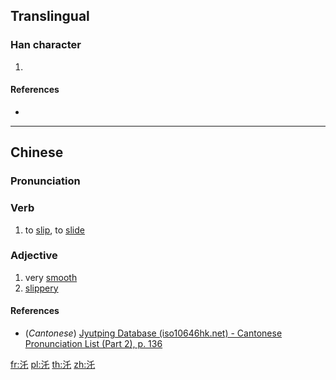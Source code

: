 ==Translingual==

===Han character===
{{Han char|rn=85|rad=水|as=03|sn=6|four=|canj=EHP|ids=⿰氵乇}}

# {{defn|Han|sort=水03}}

====References====
* {{Han ref|kx=0605.040|dkj=17123|dj=0998.130|hdz=31552.060|uh=6C51|ud=27729}}

----

==Chinese==
{{zh-forms}}

===Pronunciation===
{{zh-pron
|m=tuō
|c=tok3
|mc=
|oc=
|cat=v,a
}}

===Verb===
{{zh-verb}}

# to [[slip]], to [[slide]]

===Adjective===
{{zh-adj}}

# very [[smooth]]
# [[slippery]]

====References====
* (''Cantonese'') [http://www.iso10646hk.net/jp/document/download.jsp Jyutping Database (iso10646hk.net) - Cantonese Pronunciation List (Part 2), p. 136]

[[fr:汑]]
[[pl:汑]]
[[th:汑]]
[[zh:汑]]